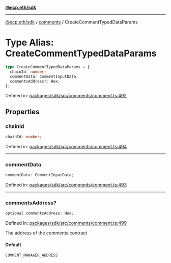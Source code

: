 [**@ecp.eth/sdk**](../../index.mdx)

***

[@ecp.eth/sdk](/sdk-reference/index.mdx) / [comments](/sdk-reference/comments/index.mdx) / CreateCommentTypedDataParams

# Type Alias: CreateCommentTypedDataParams

```ts
type CreateCommentTypedDataParams = {
  chainId: number;
  commentData: CommentInputData;
  commentsAddress?: Hex;
};
```

Defined in: [packages/sdk/src/comments/comment.ts:492](https://github.com/ecp-eth/comments-monorepo/blob/main/packages/sdk/src/comments/comment.ts#L492)

## Properties

### chainId

```ts
chainId: number;
```

Defined in: [packages/sdk/src/comments/comment.ts:494](https://github.com/ecp-eth/comments-monorepo/blob/main/packages/sdk/src/comments/comment.ts#L494)

***

### commentData

```ts
commentData: CommentInputData;
```

Defined in: [packages/sdk/src/comments/comment.ts:493](https://github.com/ecp-eth/comments-monorepo/blob/main/packages/sdk/src/comments/comment.ts#L493)

***

### commentsAddress?

```ts
optional commentsAddress: Hex;
```

Defined in: [packages/sdk/src/comments/comment.ts:499](https://github.com/ecp-eth/comments-monorepo/blob/main/packages/sdk/src/comments/comment.ts#L499)

The address of the comments contract

#### Default

```ts
COMMENT_MANAGER_ADDRESS
```
